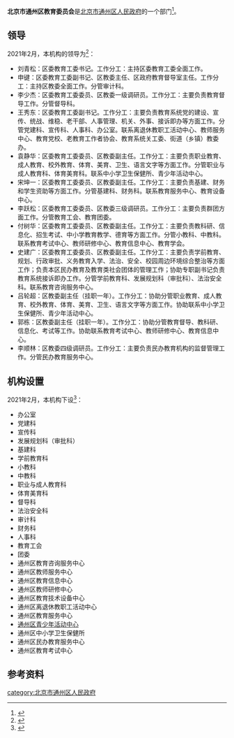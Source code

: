 {{coord|display=title}}
{{Infobox PRCG 
|中共机构名称 = <!--可选，用于中共党、团、群系统的机构，自动套红、分类 -->
|机构名称 = 北京市通州区教育委员会
|机构名称2 = 
|对国外称 = 
|标志1 = <!-- 可用于下列机构印章中心图案（按官方规定）：Danghui R.svg 或 {{中国国徽名}} 或 CPPCC emblem.png，此时该机构标志列于“标志2”-->
|标志1宽度 = 
|标志1说明 = 
|标志2 = <!-- 可用于下列机构印章中心图案（按官方规定）：Red_star.svg（多数省部级以下行政机关以及多数事业单位），此时该机构标志列于“标志1”-->
|标志2宽度 = 
|标志2说明 = 
|牌子2 = <!--“一个机构两块牌子”且条目未合并时用。若“单机构的多牌子”在同一条目，可在“机构名称”栏换行并列——其中中共组织应用红色字体。另外，同一机构更名前的旧牌子列在“前身”，继承其他机构的牌子的情况则说明于“被接替者”。-->
|加挂牌子 = 
|合署办公 = <!-- “合署办公”且条目未合并时用。如在同一条目应各有各的信息框 -->
|中共合署办公  =  <!-- 与中共机构合署办公 -->
|人员名称 = <!--缺省时显示为“'''主要官员'''” -->
|人员链接 = <!--该机构人员介绍条目/段落的百科内部链接，自动加“[[　|　]]” 。-->
|届数 = 
|任期始 = 
|任期终 = 
|职位1 = 
|人员1 = 
|衔级1 = 
|职位2 = 
|职数2 = <!-- 编制人数 -->
|人员2 = <!-- 形如：[[单名|单　名]]{{wrap}}[[某某某_(中国政府官员)|某某某]] -->
|人数2 = <!-- 实有现任人数 -->
|职位3 = 
|人员3 = 
|职位4 = 
|人员4 = 
|职位5 = 
|人员5 = 
|上诉法院 =  <!-- 非终审法院适用 -->
|上级机构 = <!-- 不分业务/组织时，或者有特殊上级机构如政法委时 -->
|业务上级 =  <!-- 地方政府部门等适用 -->
|组织上级 = [[北京市通州区人民政府|北京市通州区人民政府]]
|中共上级 = 
|中共本级 = 
|本级纪检监察 = <!-- 自2018年6月起，中央纪委国家监委统一设立派驻机构，名称为“中央纪律检查委员会国家监察委员会派驻纪检监察组”。 -->
|机构类型 = <!-- 如：中级人民法院、中共中央直属机构 -->
|行政级别 = <!-- 中央编制填：正国级、副国级、正部级、副部级、正司局级、副司局级……，地方编制填：正省级、副省级、正地厅级、副地厅级…… 自动设页面分类（后缀“单位”） -->
|授权法源 = <!-- 如：宪法、人大决定、行政法规 -->
|组织法规 = <!-- 如：组织法、“三定”规定 -->
|职能 = 
|职责 = 
|权限 = 
|管辖范围 = 
|编制人数 = 
|在职人数 = 
|离退人数 =
|履行出资人职责的机构 = <!-- 如：国资委、财政部 -->
|注册资金 = 
|总资产 = 
|总负债 = 
|资产负债率 = 
|年度拨款 = 
|年度支出 = 
<!--“下级机构”栏一般用于列出/链接下级机构的分类和每类机构的个数；具体机构名可以列举在条目正文、有关列表、子机构导航模板（没有子机构导航模板时或必要时也可以制作利用本模板制作{{某母机构信息框}}模板，导航子机构的类别等特殊条目）-->
|下级链接 = <!--下级机构条目/段落的百科内部链接，自动加“[[　|　]]” 。-->
|子类1 = <!--如：办公厅-->
|子项1 = <!--如：1-->
|子类2 = <!-- 如：内设机构 -->
|子项2 = 
|子类2.1 = <!-- 如：批准/实有内设机构数 -->
|子项2.1 =
|子类2.2 = <!-- 如：职能司局/处/室 -->
|子项2.2 = 
|子类10 = <!-- 如：[[国务院部委管理的国家局|国家局]] -->
|子项10 = <!-- 如：[[国家信访局|国家信访局]] -->
|电话 = {{tel|86|10|69546339}}
|电话0 = <!-- 特服热线 -->
|电子邮件=bgsjiaowei@bjtzh.gov.cn
|官网 = {{official site|http://zhengfu.bjtzh.gov.cn/edu/index.shtml}}
|公开 = <!-- 政府信息公开处，如官网信息公开专栏 -->
|场所1 = 办公地址
|地址1 = [[北京市|北京市]][[通州区_(北京市)|通州区]]新华西街24号<ref name="机构信息">{{cite web |title=机构信息 |url=http://www.bjtzh.gov.cn/bjtz/xxfb/jw/jbxx.shtml |website=北京市通州区人民政府 |accessdate=2021-02-16 |archive-date=2021-04-13 |archive-url=https://web.archive.org/web/20210413164510/http://www.bjtzh.gov.cn/bjtz/xxfb/jw/jbxx.shtml }}</ref>
|邮址1 =
|邮编1 = 101100
|电话1 = 
|交通1 =
|官网1 =
|场所2 = <!-- 如：某部门、服务大厅、信访处等等 -->
|邮编2 =
|交通2 =
|官网2 =
|场所3 =
|邮编3 =
|交通3 =
|官网3 =
|链接 = <!-- 相关链接 -->
|账户 =
|沿革链接 = <!--机构沿革目/段落的百科内部链接，自动加“[[　|　]]” 。-->
|被接替者 =
|时期1 =
|机构1 =
|时期2 =
|机构2 =
|时期3 =
|机构3 =
|接替者 =
|image1 =北京市通州区教育委员会.jpg
|width1 =250px
|caption1 =
|脚注 = <!-- 脚注区。可以用<references />，避免使用{{Reflist}}。没有脚注的留空。-->
}}
'''北京市通州区教育委员会'''是[[北京市通州区人民政府|北京市通州区人民政府]]的一个部门<ref name="机构职责">{{cite web |title=机构职责 |url=http://www.bjtzh.gov.cn/bjtz/xxfb/jw/zyzz.shtml |website=北京市通州区人民政府 |accessdate=2021-02-16}}</ref>。

==领导==
2021年2月，本机构的领导为<ref name="领导介绍">{{cite web |title=领导介绍 |url=http://www.bjtzh.gov.cn/bjtz/xxfb/kw/ldjs.shtml |website=北京市通州区人民政府 |accessdate=2021-02-16}}</ref>：
* 刘青松：区委教育工委书记。工作分工：主持区委教育工委全面工作。
* 申键：区委教育工委副书记、区教委主任、区政府教育督导室主任。工作分工：主持区教委全面工作。分管审计科。
* 李少杰：区委教育工委委员、区教委一级调研员。工作分工：主要负责教育督导工作。分管督导科。
* 王秀东：区委教育工委副书记。工作分工：主要负责教育系统党的建设、宣传、统战、维稳、老干部、人事管理、机关、外事、接诉即办等方面工作。分管党建科、宣传科、人事科、办公室。联系离退休教职工活动中心、教师服务中心、教育党校、老教育工作者协会、教育系统关工委、街道（乡镇）教委办。
* 袁静华：区委教育工委委员、区教委副主任。工作分工：主要负责职业教育、成人教育、校外教育、体育、美育、卫生、语言文字等方面工作。分管职业与成人教育科、体育美育科。联系中小学卫生保健所、青少年活动中心。
* 宋坤一：区委教育工委委员、区教委副主任。工作分工：主要负责基建、财务和学生资助等方面工作。分管基建科、财务科。联系教育服务中心、教育设备中心。
* 李跃松：区委教育工委委员、区教委三级调研员。工作分工：主要负责群团方面工作。分管教育工会、教育团委。
* 付树华：区委教育工委委员、区教委副主任。工作分工：主要负责教科研、信息化、招生考试、中小学教育教学、德育等方面工作。分管小教科、中教科。联系教育考试中心、教师研修中心、教育信息中心、教育学会。
* 史建广：区委教育工委委员、区教委副主任。工作分工：主要负责学前教育、规划、行政审批、义务教育入学、法治、安全、校园周边环境综合整治等方面工作；负责本区民办教育及教育类社会团体的管理工作；协助专职副书记负责教育系统接诉即办工作。分管学前教育科、发展规划科（审批科）、法治安全科。联系教育咨询服务中心。
* 吕轮超：区教委副主任（挂职一年）。工作分工：协助分管职业教育、成人教育、校外教育、体育、美育、卫生、语言文字等方面工作。协助联系中小学卫生保健所、青少年活动中心。
* 郭栋：区教委副主任（挂职一年）。工作分工：协助分管教育督导、教科研、信息化、考试等工作。协助联系教育考试中心、教师研修中心、教育信息中心。
* 李顺林：区教委四级调研员。工作分工：主要负责民办教育机构的监督管理工作。分管民办教育服务中心。

==机构设置==
2021年2月，本机构下设<ref name="机构设置">{{cite web |title=机构设置 |url=http://www.bjtzh.gov.cn/bjtz/xxfb/jw/xsdw.shtml |website=北京市通州区人民政府 |accessdate=2021-02-16 |archive-date=2021-04-13 |archive-url=https://web.archive.org/web/20210413173002/http://www.bjtzh.gov.cn/bjtz/xxfb/jw/xsdw.shtml }}</ref>：
* 办公室
* 党建科
* 宣传科
* 发展规划科（审批科）
* 基建科
* 学前教育科
* 小教科
* 中教科
* 职业与成人教育科
* 体育美育科
* 督导科
* 法治安全科
* 审计科
* 财务科
* 人事科
* 教育工会
* 团委
* 通州区教育咨询服务中心
* 通州区教师服务中心
* 通州区教育信息中心
* 通州区教师研修中心
* 通州区教育技术设备中心
* 通州区离退休教职工活动中心
* 通州区教育服务中心
* [[通州区青少年活动中心|通州区青少年活动中心]]
* 通州区中小学卫生保健所
* 通州区民办教育服务中心
* 通州区教育考试中心

==参考资料==
{{reflist}}

[[category:北京市通州区人民政府|category:北京市通州区人民政府]]
